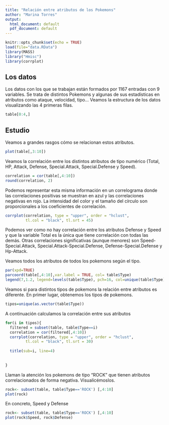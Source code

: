 ```yaml
---
title: "Relación entre atributos de los Pokemons"
author: "Marina Torres"
output:
  html_document: default
  pdf_document: default
---
```



```r
knitr::opts_chunk$set(echo = TRUE)
load(file="data.RData")
library(MASS)
library("Hmisc")
library(corrplot)
```

## Los datos
Los datos con los que se trabajan están formados por 1167 entradas con 9 variables. Se trata de distintos Pokemons y algunas de sus estadísticas en atributos como ataque, velocidad, tipo... Veamos la estructura de los datos visualizando las 4 primeras filas.

```r
table[0:4,]

```


## Estudio
Veamos a grandes rasgos cómo se relacionan estos atributos.


```r
plot(table[,3:10])

```

Veamos la correlación entre los distintos atributos de tipo numérico (Total, HP, Attack, Defense, Special.Attack, Special.Defense y Speed).

```r
correlation = cor(table[,4:10])
round(correlation, 2)

```



Podemos representar esta misma información en un correlograma donde las correlaciones positivas se muestran en azul y las correlaciones negativas en rojo. La intensidad del color y el tamaño del círculo son proporcionales a los coeficientes de correlación.
```r

corrplot(correlation, type = "upper", order = "hclust", 
         tl.col = "black", tl.srt = 45)

```

Podemos ver como no hay correlación entre los atributos Defense y Speed y que la variable Total es la única que tiene correlación con todas las demás. Otras correlaciones significativas (aunque menores) son Speed-Special.Attack, Special.Attack-Special.Defense, Defense-Special.Defense y Hp-Attack.

Veamos todos los atributos de todos los pokemons según el tipo.
```r
par(xpd=TRUE)
parcoord(table[,4:10],var.label = TRUE, col= table$Type)
legend(7,1.2, legend=levels(table$Type), pch=16, col=unique(table$Type),pt.cex = 1 , cex=0.51)


```



Veamos si para distintos tipos de pokemons la relación entre atributos es diferente.
En primer lugar, obtenemos los tipos de pokemons.
```r
 
tipos=unique(as.vector(table$Type))

```

A continuación calculamos la correlación entre sus atributos

```r

for(i in tipos){
  filtered = subset(table, table$Type==i)
  correlation = cor(filtered[,4:10])
  corrplot(correlation, type = "upper", order = "hclust", 
         tl.col = "black", tl.srt = 30)
  
  title(sub=i, line=4)
    
  
}
```


Llaman la atención los pokemons de tipo "ROCK" que tienen atributos correlacionados de forma negativa. Visualicémoslos.

```r
rock<- subset(table, table$Type=='ROCK') [,4:10]
plot(rock)
```


En concreto, Speed y Defense

```r
rock<- subset(table, table$Type=='ROCK') [,4:10]
plot(rock$Speed, rock$Defense)
```